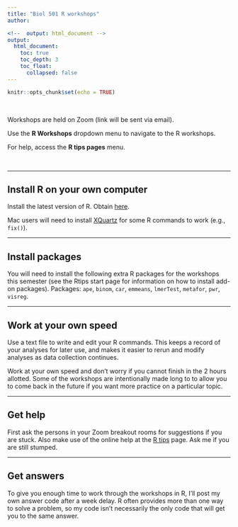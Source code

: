 ```yaml
---
title: "Biol 501 R workshops"
author:

<!--  output: html_document -->
output:
  html_document:
    toc: true
    toc_depth: 3
    toc_float: 
      collapsed: false
---
```


```r
knitr::opts_chunk$set(echo = TRUE)
```

<br>

Workshops are held on Zoom (link will be sent via email). 

Use the <b>R Workshops</b> dropdown menu to navigate to the R workshops. 

For help, access the <b>R tips pages</b> menu.

<br>

***

## Install R on your own computer
Install the latest version of R. Obtain <a href="https://cran.r-project.org/">here</a>.

Mac users will need to install <a href="http://www.xquartz.org">XQuartz</a> for some R commands to work (e.g., <code>fix()</code>).

<!-- ## Bring your laptop
Bring your own laptop, with the latest version of R installed from <a href="https://cran.r-project.org/">here</a>. Students without a laptop will be loaned one for the duration of the workshop. Let me know ahead of time if you require one, there is a limited number available (Mac only).
-->

***

## Install packages
You will need to install the following extra R packages for the workshops this semester (see the Rtips start page for information on how to install add-on packages).
Packages: <code>ape</code>, <code>binom</code>, <code>car</code>, <code>emmeans</code>, <code>lmerTest</code>, <code>metafor</code>, <code>pwr</code>, <code>visreg</code>.

***

## Work at your own speed
Use a text file to write and edit your R commands. This keeps a record of your analyses for later use, and makes it easier to rerun and modify analyses as data collection continues.

Work at your own speed and don't worry if you cannot finish in the 2 hours allotted. Some of the workshops are intentionally made long to to allow you to come back in the future if you want more practice on a particular topic.

***

## Get help
First ask the persons in your Zoom breakout rooms for suggestions if you are stuck. Also make use of the online help at the <a href="https://www.zoology.ubc.ca/~schluter/R">R tips</a> page. Ask me if you are still stumped.

***

## Get answers
To give you enough time to work through the workshops in R, I'll post my own answer code after a week delay. R often provides more than one way to solve a problem, so my code isn't necessarily the only code that will get you to the same answer. 